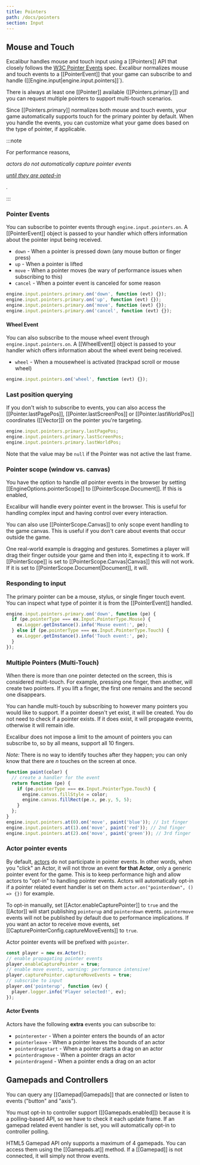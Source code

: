 ```yaml
---
title: Pointers
path: /docs/pointers
section: Input
---
```


## Mouse and Touch

Excalibur handles mouse and touch input using a [[Pointers]] API that closely follows the [W3C Pointer Events](https://developer.mozilla.org/en-US/docs/Web/API/Pointer_events) spec. Excalibur normalizes mouse and touch events to a [[PointerEvent]]
that your game can subscribe to and handle ([[Engine.input|engine.input.pointers]]`).

There is always at least one [[Pointer]] available ([[Pointers.primary]]) and
you can request multiple pointers to support multi-touch scenarios.

Since [[Pointers.primary]] normalizes both mouse and touch events, your game
automatically supports touch for the primary pointer by default. When
you handle the events, you can customize what your game does based on the type
of pointer, if applicable.

:::note

For performance reasons,

<em>

actors do not automatically capture pointer events

<a href="#actor-pointer-events">

until they are opted-in

</a>

.

</em>

:::

### Pointer Events

You can subscribe to pointer events through `engine.input.pointers.on`. A [[PointerEvent]] object is
passed to your handler which offers information about the pointer input being received.

- `down` - When a pointer is pressed down (any mouse button or finger press)
- `up` - When a pointer is lifted
- `move` - When a pointer moves (be wary of performance issues when subscribing to this)
- `cancel` - When a pointer event is canceled for some reason

```js
engine.input.pointers.primary.on('down', function (evt) {});
engine.input.pointers.primary.on('up', function (evt) {});
engine.input.pointers.primary.on('move', function (evt) {});
engine.input.pointers.primary.on('cancel', function (evt) {});
```

#### Wheel Event

You can also subscribe to the mouse wheel event through `engine.input.pointers.on`. A [[WheelEvent]]
object is passed to your handler which offers information about the wheel event being received.

- `wheel` - When a mousewheel is activated (trackpad scroll or mouse wheel)

```js
engine.input.pointers.on('wheel', function (evt) {});
```

### Last position querying

If you don't wish to subscribe to events, you can also access the [[Pointer.lastPagePos]], [[Pointer.lastScreenPos]]
or [[Pointer.lastWorldPos]] coordinates ([[Vector]]) on the pointer you're targeting.

```js
engine.input.pointers.primary.lastPagePos;
engine.input.pointers.primary.lastScreenPos;
engine.input.pointers.primary.lastWorldPos;
```

Note that the value may be `null` if the Pointer was not active the last frame.

### Pointer scope (window vs. canvas)

You have the option to handle _all_ pointer events in the browser by setting
[[EngineOptions.pointerScope]] to [[PointerScope.Document]]. If this is enabled,

Excalibur will handle every pointer event in the browser. This is useful for handling
complex input and having control over every interaction.

You can also use [[PointerScope.Canvas]] to only scope event handling to the game
canvas. This is useful if you don't care about events that occur outside the game.

One real-world example is dragging and gestures. Sometimes a player will drag their
finger outside your game and then into it, expecting it to work. If [[PointerScope]]
is set to [[PointerScope.Canvas|Canvas]] this will not work. If it is set to
[[PointerScope.Document|Document]], it will.

### Responding to input

The primary pointer can be a mouse, stylus, or single finger touch event. You
can inspect what type of pointer it is from the [[PointerEvent]] handled.

```js
engine.input.pointers.primary.on('down', function (pe) {
  if (pe.pointerType === ex.Input.PointerType.Mouse) {
    ex.Logger.getInstance().info('Mouse event:', pe);
  } else if (pe.pointerType === ex.Input.PointerType.Touch) {
    ex.Logger.getInstance().info('Touch event:', pe);
  }
});
```

### Multiple Pointers (Multi-Touch)

When there is more than one pointer detected on the screen,
this is considered multi-touch. For example, pressing one finger,
then another, will create two pointers. If you lift a finger,
the first one remains and the second one disappears.

You can handle multi-touch by subscribing to however many pointers
you would like to support. If a pointer doesn't yet exist, it will
be created. You do not need to check if a pointer exists. If it does
exist, it will propagate events, otherwise it will remain idle.

Excalibur does not impose a limit to the amount of pointers you can
subscribe to, so by all means, support all 10 fingers.

_Note:_ There is no way to identify touches after they happen; you can only
know that there are _n_ touches on the screen at once.

```js
function paint(color) {
  // create a handler for the event
  return function (pe) {
    if (pe.pointerType === ex.Input.PointerType.Touch) {
      engine.canvas.fillStyle = color;
      engine.canvas.fillRect(pe.x, pe.y, 5, 5);
    }
  };
}
engine.input.pointers.at(0).on('move', paint('blue')); // 1st finger
engine.input.pointers.at(1).on('move', paint('red')); // 2nd finger
engine.input.pointers.at(2).on('move', paint('green')); // 3rd finger
```

### Actor pointer events

By default, [actors](/docs/actors) do not participate in pointer events. In other
words, when you "click" an Actor, it will not throw an event **for that Actor**,
only a generic pointer event for the game. This is to keep performance
high and allow actors to "opt-in" to handling pointer events. Actors will automatically
opt-in if a pointer related event handler is set on them `actor.on("pointerdown", () => {})` for example.

To opt-in manually, set [[Actor.enableCapturePointer]] to `true` and the [[Actor]] will
start publishing `pointerup` and `pointerdown` events. `pointermove` events
will not be published by default due to performance implications. If you want
an actor to receive move events, set [[CapturePointerConfig.captureMoveEvents]] to
`true`.

Actor pointer events will be prefixed with `pointer`.

```js
const player = new ex.Actor();
// enable propagating pointer events
player.enableCapturePointer = true;
// enable move events, warning: performance intensive!
player.capturePointer.captureMoveEvents = true;
// subscribe to input
player.on('pointerup', function (ev) {
  player.logger.info('Player selected!', ev);
});
```

#### Actor Events

Actors have the following **extra** events you can subscribe to:

- `pointerenter` - When a pointer enters the bounds of an actor
- `pointerleave` - When a pointer leaves the bounds of an actor
- `pointerdragstart` - When a pointer starts a drag on an actor
- `pointerdragmove` - When a pointer drags an actor
- `pointerdragend` - When a pointer ends a drag on an actor

## Gamepads and Controllers

You can query any [[Gamepad|Gamepads]] that are connected or listen to events ("button" and "axis").

You must opt-in to controller support ([[Gamepads.enabled]]) because it is a polling-based
API, so we have to check it each update frame. If an gamepad related event handler is set, you will
automatically opt-in to controller polling.

HTML5 Gamepad API only supports a maximum of 4 gamepads. You can access them using the [[Gamepads.at]] method. If a [[Gamepad]] is
not connected, it will simply not throw events.
